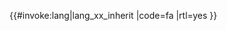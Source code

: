 <includeonly>{{#invoke:lang|lang_xx_inherit
|code=fa
|rtl=yes
}}</includeonly><noinclude>
{{Documentation|Template:Lang-x/doc}}
</noinclude>